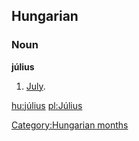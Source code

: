 ==Hungarian==
===Noun===
'''július'''
# [[July]].

[[Category:Hungarian months]]

[[hu:július]]
[[pl:Július]]